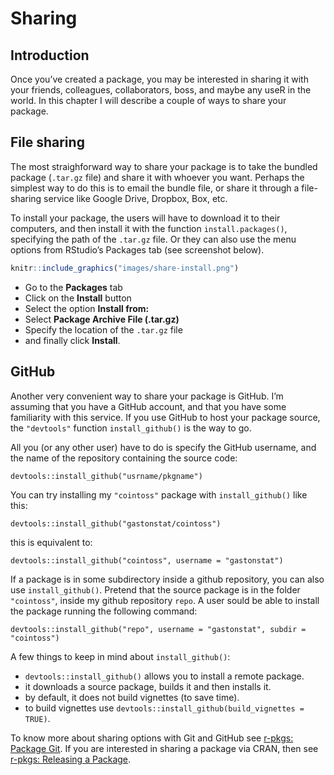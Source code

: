 # Sharing {#sharing}

## Introduction

Once you've created a package, you may be interested in sharing it with your friends, colleagues, collaborators, boss, and maybe any useR in the world. In this chapter I will describe a couple of ways to share your package.


## File sharing

The most straighforward way to share your package is to take the bundled package (`.tar.gz` file) and share it with whoever you want. Perhaps the simplest way to do this is to email the bundle file, or share it through a file-sharing service like Google Drive, Dropbox, Box, etc.

To install your package, the users will have to download it to their computers, and then install it with the function `install.packages()`, specifying the path of the `.tar.gz` file. Or they can also use the menu options from RStudio's Packages tab (see screenshot below).

```r
knitr::include_graphics("images/share-install.png")
```

- Go to the __Packages__ tab
- Click on the __Install__ button
- Select the option __Install from:__
- Select __Package Archive File (.tar.gz)__
- Specify the location of the `.tar.gz` file
- and finally click __Install__.


## GitHub

Another very convenient way to share your package is GitHub. I'm assuming that you have a GitHub account, and that you have some familiarity with this service. If you use GitHub to host your package source, the `"devtools"` function `install_github()` is the way to go.

All you (or any other user) have to do is specify the GitHub username, and the name of the repository containing the source code:

```
devtools::install_github("usrname/pkgname")
```

You can try installing my `"cointoss"` package with `install_github()` like this:

```
devtools::install_github("gastonstat/cointoss")
```

this is equivalent to:

```
devtools::install_github("cointoss", username = "gastonstat")
```

If a package is in some subdirectory inside a github repository, you can also use `install_github()`. Pretend that the source package is in the folder `"cointoss"`, inside my github repository `repo`. A user sould be able to install the package running the following command:

```
devtools::install_github("repo", username = "gastonstat", subdir = "cointoss")
```

A few things to keep in mind about `install_github()`:

- `devtools::install_github()` allows you to install a remote package.
- it downloads a source package, builds it and then installs it.
- by default, it does not build vignettes (to save time).
- to build vignettes use `devtools::install_github(build_vignettes = TRUE)`.

To know more about sharing options with Git and GitHub see <a href="http://r-pkgs.had.co.nz/git.html" target="_blank">r-pkgs: Package Git</a>.
If you are interested in sharing a package via CRAN, then see <a href="http://r-pkgs.had.co.nz/release.html" target="_blank">r-pkgs: Releasing a Package</a>.
